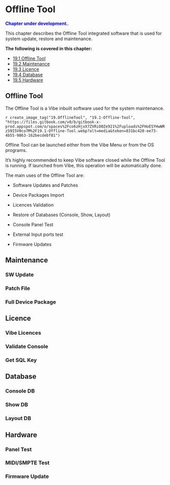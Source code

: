 
# Offline Tool

<span style="color:blue">**Chapter under development.**</span>.

This chapter describes the Offline Tool integrated software that is used for system update, restore and maintenance.

**The following is covered in this chapter:**

-  [19.1 Offline Tool](#Offline-Tool-19.1)
-  [19.2 Maintenance](#Maintenance-19.2)
-  [19.3 Licence](#Licence-19.3)
-  [19.4 Database](#Database-19.4)
-  [19.5 Hardware](#Hardware-19.5)

## Offline Tool

The Offline Tool is a Vibe inbuilt software used for the system maintenance.

`r create_image_tag("19.OfflineTool", "19.1-Offline-Tool", "https://files.gitbook.com/v0/b/gitbook-x-prod.appspot.com/o/spaces%2Fco6zHjxX7ZVRiO0Ze921%2Fuploads%2FHoESYHwWRzS9I5V0co7M%2F19.1-Offline-Tool.webp?alt=media&token=831bc420-ee73-4b55-9863-162becdebf81")`

Offline Tool can be launched either from the Vibe Menu or from the OS programs.

It's highly recommended to keep Vibe software closed while the Offline Tool is running. 
If launched from Vibe, this operation will be automatically done.

The main uses of the Offline Tool are:

- Software Updates and Patches

- Device Packages Import

- Licences Validation

- Restore of Databases (Console, Show, Layout)

- Console Panel Test

- External Input ports test

- Firmware Updates


## Maintenance


### SW Update

### Patch File

### Full Device Package


## Licence


### Vibe Licences

### Validate Console

### Get SQL Key


## Database


### Console DB

### Show DB

### Layout DB


## Hardware


### Panel Test

### MIDI/SMPTE Test

### Firmware Update



